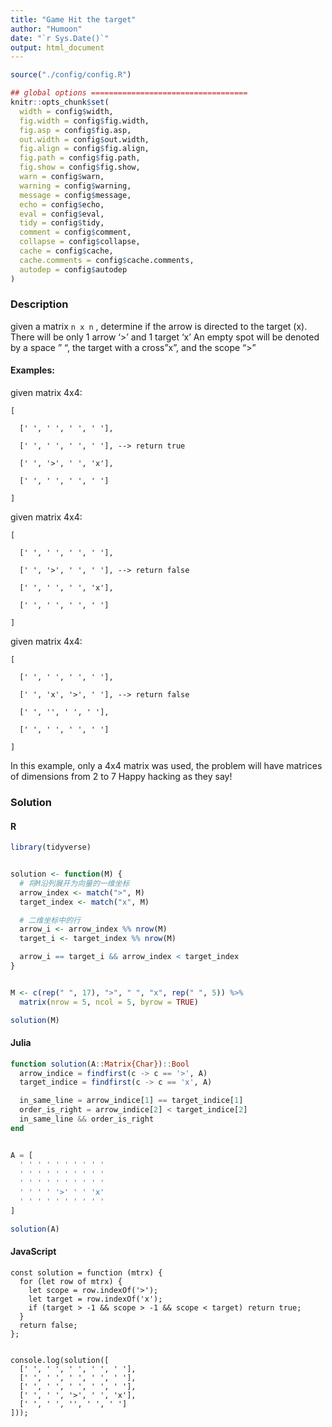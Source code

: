 ```yaml
---
title: "Game Hit the target"
author: "Humoon"
date: "`r Sys.Date()`"
output: html_document
---
```



```r
source("./config/config.R")

## global options ===================================
knitr::opts_chunk$set(
  width = config$width,
  fig.width = config$fig.width,
  fig.asp = config$fig.asp,
  out.width = config$out.width,
  fig.align = config$fig.align,
  fig.path = config$fig.path,
  fig.show = config$fig.show,
  warn = config$warn,
  warning = config$warning,
  message = config$message,
  echo = config$echo,
  eval = config$eval,
  tidy = config$tidy,
  comment = config$comment,
  collapse = config$collapse,
  cache = config$cache,
  cache.comments = config$cache.comments,
  autodep = config$autodep
)
```



### Description


given a matrix `n x n` , determine if the arrow is directed to the target (x).
There will be only 1 arrow '>' and 1 target 'x'
An empty spot will be denoted by a space " ", the target with a cross "x", and the scope ">"

#### Examples:

given matrix 4x4:

```
[

  [' ', ' ', ' ', ' '],

  [' ', ' ', ' ', ' '], --> return true

  [' ', '>', ' ', 'x'],

  [' ', ' ', ' ', ' ']

] 
```

given matrix 4x4:

```
[

  [' ', ' ', ' ', ' '],

  [' ', '>', ' ', ' '], --> return false

  [' ', ' ', ' ', 'x'],

  [' ', ' ', ' ', ' ']

] 
```

given matrix 4x4:

```
[

  [' ', ' ', ' ', ' '],

  [' ', 'x', '>', ' '], --> return false

  [' ', '', ' ', ' '],

  [' ', ' ', ' ', ' ']

] 
```

In this example, only a 4x4 matrix was used, the problem will have matrices of dimensions from 2 to 7
Happy hacking as they say!


### Solution

#### R
```r
library(tidyverse)


solution <- function(M) {
  # 将M沿列展开为向量的一维坐标
  arrow_index <- match(">", M)
  target_index <- match("x", M)

  # 二维坐标中的行
  arrow_i <- arrow_index %% nrow(M)
  target_i <- target_index %% nrow(M)

  arrow_i == target_i && arrow_index < target_index
}


M <- c(rep(" ", 17), ">", " ", "x", rep(" ", 5)) %>%
  matrix(nrow = 5, ncol = 5, byrow = TRUE)

solution(M)
```


#### Julia
```julia
function solution(A::Matrix{Char})::Bool
  arrow_indice = findfirst(c -> c == '>', A)
  target_indice = findfirst(c -> c == 'x', A)

  in_same_line = arrow_indice[1] == target_indice[1]
  order_is_right = arrow_indice[2] < target_indice[2]
  in_same_line && order_is_right
end


A = [
  ' ' ' ' ' ' ' ' ' '
  ' ' ' ' ' ' ' ' ' '
  ' ' ' ' ' ' ' ' ' '
  ' ' ' ' '>' ' ' 'x'
  ' ' ' ' ' ' ' ' ' '
]

solution(A)
```


#### JavaScript

```node
const solution = function (mtrx) {
  for (let row of mtrx) {
    let scope = row.indexOf('>');
    let target = row.indexOf('x');
    if (target > -1 && scope > -1 && scope < target) return true;
  }
  return false;
};


console.log(solution([
  [' ', ' ', ' ', ' ', ' '],
  [' ', ' ', ' ', ' ', ' '],
  [' ', ' ', ' ', ' ', ' '],
  [' ', ' ', '>', ' ', 'x'],
  [' ', ' ', '', ' ', ' ']
]));
```


